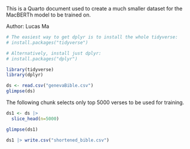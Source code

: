 This is a Quarto document used to create a much smaller dataset for the MacBERTh model to be trained on.

Author: Lucas Ma

```r
# The easiest way to get dplyr is to install the whole tidyverse:
# install.packages("tidyverse")

# Alternatively, install just dplyr:
# install.packages("dplyr")

library(tidyverse)
library(dplyr)
```


```r
ds <- read.csv("genevaBible.csv")
glimpse(ds)
```

The following chunk selects only top 5000 verses to be used for training.

```r
ds1 <- ds |>
  slice_head(n=5000)

glimpse(ds1)
```

```r
ds1 |> write.csv("shortened_bible.csv")
```

